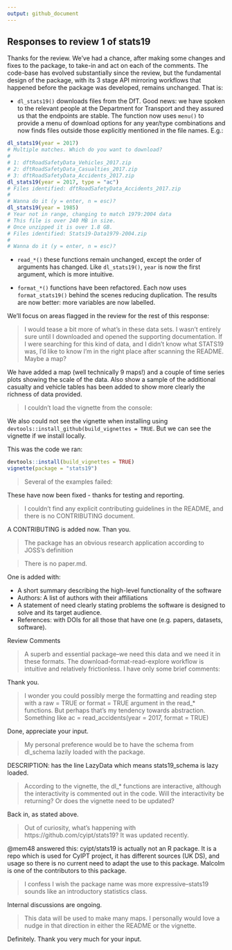 ```yaml
---
output: github_document
---
```


## Responses to review 1 of stats19

Thanks for the review.
We've had a chance, after making some changes and fixes to the package, to take-in and act on each of the comments.
The code-base has evolved substantially since the review, but the fundamental design of the package, with its 3 stage API mirroring workflows that happened before the package was developed, remains unchanged.
That is:

- `dl_stats19()` downloads files from the DfT. Good news: we have spoken to the relevant people at the Department for Transport and they assured us that the endpoints are stable. The function now uses `menu()` to provide a menu of download options for any year/type combinations and now finds files outside those explicitly mentioned in the file names.
E.g.:

```r
dl_stats19(year = 2017)
# Multiple matches. Which do you want to download?
# 
# 1: dftRoadSafetyData_Vehicles_2017.zip
# 2: dftRoadSafetyData_Casualties_2017.zip
# 3: dftRoadSafetyData_Accidents_2017.zip
dl_stats19(year = 2017, type = "ac")
# Files identified: dftRoadSafetyData_Accidents_2017.zip
# 
# Wanna do it (y = enter, n = esc)? 
dl_stats19(year = 1985)
# Year not in range, changing to match 1979:2004 data
# This file is over 240 MB in size.
# Once unzipped it is over 1.8 GB.
# Files identified: Stats19-Data1979-2004.zip
# 
# Wanna do it (y = enter, n = esc)?
```

- `read_*()` these functions remain unchanged, except the order of arguments has changed.
Like `dl_stats19()`, `year` is now the first argument, which is more intuitive.

- `format_*()` functions have been refactored. Each now uses `format_stats19()` behind the scenes reducing duplication.
The results are now better: more variables are now labelled.

We'll focus on areas flagged in the review for the rest of this response:

> I would tease a bit more of what's in these data sets. I wasn't entirely sure until I downloaded and opened the supporting documentation. If I were searching for this kind of data, and I didn't know what STATS19 was, I'd like to know I'm in the right place after scanning the README. Maybe a map?

We have added a map (well technically 9 maps!) and a couple of time series plots showing the scale of the data.
Also show a sample of the additional casualty and vehicle tables has been added to show more clearly the richness of data provided.

> I couldn't load the vignette from the console:

We also could not see the vignette when installing using `devtools::install_github(build_vignettes = TRUE`. But we can see the vignette if we install locally.

This was the code we ran:

```r
devtools::install(build_vignettes = TRUE)
vignette(package = "stats19")
```

> Several of the examples failed:

These have now been fixed - thanks for testing and reporting.

> I couldn't find any explicit contributing guidelines in the README, and there is no CONTRIBUTING document.

A CONTRIBUTING is added now. Than you.

> The package has an obvious research application according to JOSS's definition

> There is no paper.md.

One is added with:

- A short summary describing the high-level functionality of the software
- Authors: A list of authors with their affiliations
- A statement of need clearly stating problems the software is designed to solve and its target audience.
- References: with DOIs for all those that have one (e.g. papers, datasets, software).

Review Comments

> A superb and essential package--we need this data and we need it in these formats. The download-format-read-explore workflow is intuitive and relatively frictionless. I have only some brief comments:

Thank you.

> I wonder you could possibly merge the formatting and reading step with a raw = TRUE or format = TRUE argument in the read_* functions. But perhaps that's my tendency towards abstraction. Something like ac = read_accidents(year = 2017, format = TRUE)

Done, appreciate your input.

> My personal preference would be to have the schema from dl_schema lazily loaded with the package.

DESCRIPTION: has the line LazyData which means stats19_schema is lazy loaded.

> According to the vignette, the dl_* functions are interactive, although the interactivity is commented out in the code. Will the interactivity be returning? Or does the vignette need to be updated?

Back in, as stated above.

> Out of curiosity, what's happening with https://github.com/cyipt/stats19? It was updated recently.

@mem48 answered this: cyipt/stats19 is actually not an R package. It is a repo which is used for CyIPT project, it has different sources (UK DS), and usage so there is no current need to adapt the use to this package. Malcolm is one of the contributors to this package.

> I confess I wish the package name was more expressive--stats19 sounds like an introductory statistics class.

Internal discussions are ongoing. 

> This data will be used to make many maps. I personally would love a nudge in that direction in either the README or the vignette.

Definitely. Thank you very much for your input.

